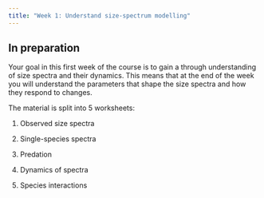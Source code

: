 ```yaml
---
title: "Week 1: Understand size-spectrum modelling"
---
```


## In preparation

Your goal in this first week of the course is to gain a through understanding of size spectra and their dynamics. This means that at the end of the week you will understand the parameters that shape the size spectra and how they respond to changes.

The material is split into 5 worksheets:

1. Observed size spectra

2. Single-species spectra

3. Predation

4. Dynamics of spectra

5. Species interactions
